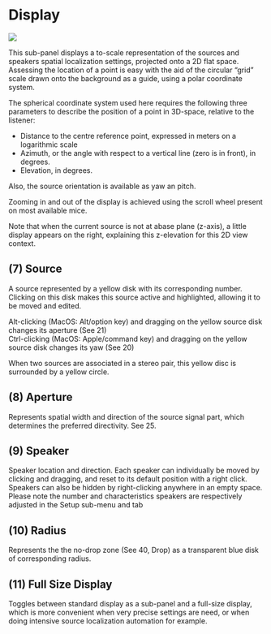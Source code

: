 # Display

![](https://media.githubusercontent.com/media/FLUX-SE/doc_images/main/Plugins/ircam-spat/spat_04.jpg)

This sub-panel displays a to-scale representation of the sources and speakers spatial localization settings, projected 
onto a 2D flat space.  
Assessing the location of a point is easy with the aid of the circular "grid" scale drawn onto the background as a 
guide, using a polar coordinate system.

The spherical coordinate system used here requires the following three parameters to describe the position of a point in 
3D-space, relative to the listener:

* Distance to the centre reference point, expressed in meters on a logarithmic scale
* Azimuth, or the angle with respect to a vertical line (zero is in front), in degrees.
* Elevation, in degrees.

Also, the source orientation is available as yaw an pitch.

Zooming in and out of the display is achieved using the scroll wheel present on most available mice.

Note that when the current source is not at abase plane (z-axis), a little display appears on the right, explaining this 
z-elevation for this 2D view context.


## (7) Source
A source represented by a yellow disk with its corresponding number. Clicking on this disk makes this source active and
highlighted, allowing it to be moved and edited.

Alt-clicking (MacOS: Alt/option key) and dragging on the yellow source disk changes its aperture (See 21)  
Ctrl-clicking (MacOS: Apple/command key) and dragging on the yellow source disk changes its yaw (See 20)


When two sources are associated in a stereo pair, this yellow disc is surrounded by a yellow circle.


## (8) Aperture
Represents spatial width and direction of the source signal part, which determines the preferred directivity. See 25.


## (9) Speaker
Speaker location and direction. Each speaker can individually be moved by clicking and dragging, and reset to its default
position with a right click.  
Speakers can also be hidden by right-clicking anywhere in an empty space.  
Please note the number and characteristics speakers are respectively adjusted in the Setup sub-menu and tab


## (10) Radius
Represents the the no-drop zone (See 40, Drop) as a transparent blue disk of corresponding radius.


## (11) Full Size Display
Toggles between standard display as a sub-panel and a full-size display, which is more convenient when very precise 
settings are need, or when doing intensive source localization automation for example.
